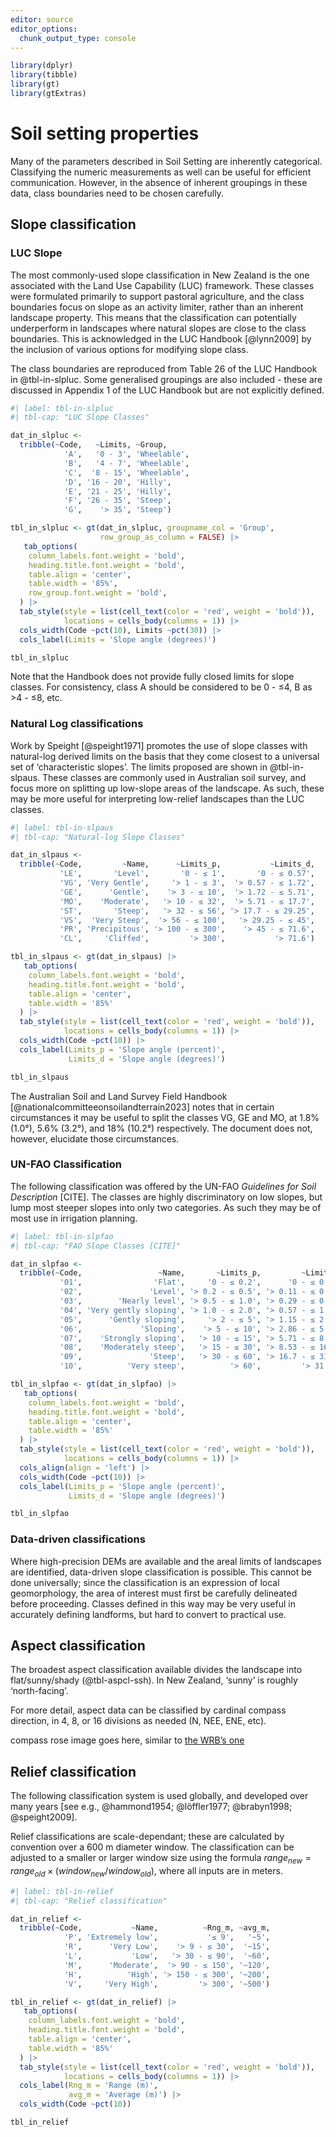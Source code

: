 ```yaml
---
editor: source
editor_options: 
  chunk_output_type: console
---
```


```r
library(dplyr)
library(tibble)
library(gt)
library(gtExtras)
```

# Soil setting properties {#sec-in-setting}

Many of the parameters described in Soil Setting are inherently categorical. Classifying the numeric measurements as well can be useful for efficient communication. However, in the absence of inherent groupings in these data, class boundaries need to be chosen carefully.

## Slope classification {#sec-slopeclass}

### LUC Slope {#sec-slopeclass-luc}

The most commonly-used slope classification in New Zealand is the one associated with the Land Use Capability (LUC) framework. These classes were formulated primarily to support pastoral agriculture, and the class boundaries focus on slope as an activity limiter, rather than an inherent landscape property. This means that the classification can potentially underperform in landscapes where natural slopes are close to the class boundaries. This is acknowledged in the LUC Handbook [@lynn2009] by the inclusion of various options for modifying slope class.

The class boundaries are reproduced from Table 26 of the LUC Handbook in @tbl-in-slpluc. Some generalised groupings are also included - these are discussed in Appendix 1 of the LUC Handbook but are not explicitly defined.

```r
#| label: tbl-in-slpluc
#| tbl-cap: "LUC Slope Classes"

dat_in_slpluc <-
  tribble(~Code,   ~Limits, ~Group, 
            'A',   '0 - 3', 'Wheelable',
            'B',   '4 - 7', 'Wheelable',
            'C',  '8 - 15', 'Wheelable',
            'D', '16 - 20', 'Hilly',
            'E', '21 - 25', 'Hilly',
            'F', '26 - 35', 'Steep',
            'G',    '> 35', 'Steep')

tbl_in_slpluc <- gt(dat_in_slpluc, groupname_col = 'Group', 
                    row_group_as_column = FALSE) |>
   tab_options(
    column_labels.font.weight = 'bold', 
    heading.title.font.weight = 'bold',
    table.align = 'center',
    table.width = '85%',
    row_group.font.weight = 'bold',
  ) |>
  tab_style(style = list(cell_text(color = 'red', weight = 'bold')),
            locations = cells_body(columns = 1)) |>
  cols_width(Code ~pct(10), Limits ~pct(30)) |>
  cols_label(Limits = 'Slope angle (degrees)')

tbl_in_slpluc
```

::: callout-tip
Note that the Handbook does not provide fully closed limits for slope classes. For consistency, class A should be considered to be 0 - ≤4, B as \>4 - ≤8, etc.
:::

### Natural Log classifications {#sec-slopeclass-log}

Work by Speight [@speight1971] promotes the use of slope classes with natural-log derived limits on the basis that they come closest to a universal set of 'characteristic slopes'. The limits proposed are shown in @tbl-in-slpaus. These classes are commonly used in Australian soil survey, and focus more on splitting up low-slope areas of the landscape. As such, these may be more useful for interpreting low-relief landscapes than the LUC classes.

```r
#| label: tbl-in-slpaus
#| tbl-cap: "Natural-log Slope Classes"

dat_in_slpaus <-
  tribble(~Code,         ~Name,      ~Limits_p,           ~Limits_d, 
           'LE',       'Level',       '0 - ≤ 1',       '0 - ≤ 0.57',
           'VG', 'Very Gentle',     '> 1 - ≤ 3',  '> 0.57 - ≤ 1.72',
           'GE',      'Gentle',    '> 3 - ≤ 10',  '> 1.72 - ≤ 5.71', 
           'MO',    'Moderate',   '> 10 - ≤ 32',  '> 5.71 - ≤ 17.7',
           'ST',       'Steep',   '> 32 - ≤ 56', '> 17.7 - ≤ 29.25',
           'VS',  'Very Steep',  '> 56 - ≤ 100',   '> 29.25 - ≤ 45',
           'PR', 'Precipitous', '> 100 - ≤ 300',    '> 45 - ≤ 71.6',
           'CL',     'Cliffed',         '> 300',           '> 71.6')

tbl_in_slpaus <- gt(dat_in_slpaus) |>
   tab_options(
    column_labels.font.weight = 'bold', 
    heading.title.font.weight = 'bold',
    table.align = 'center',
    table.width = '85%'
  ) |>
  tab_style(style = list(cell_text(color = 'red', weight = 'bold')),
            locations = cells_body(columns = 1)) |>
  cols_width(Code ~pct(10)) |>
  cols_label(Limits_p = 'Slope angle (percent)',
             Limits_d = 'Slope angle (degrees)')

tbl_in_slpaus
```

::: callout-tip
The Australian Soil and Land Survey Field Handbook [@nationalcommitteeonsoilandterrain2023] notes that in certain circumstances it may be useful to split the classes [VG]{.ceg}, [GE]{.ceg} and [MO]{.ceg}, at 1.8% (1.0°), 5.6% (3.2°), and 18% (10.2°) respectively. The document does not, however, elucidate those circumstances.
:::

### UN-FAO Classification

The following classification was offered by the UN-FAO *Guidelines for Soil Description* [CITE]. The classes are highly discriminatory on low slopes, but lump most steeper slopes into only two categories. As such they may be of most use in irrigation planning.

```r
#| label: tbl-in-slpfao
#| tbl-cap: "FAO Slope Classes [CITE]"

dat_in_slpfao <-
  tribble(~Code,                 ~Name,       ~Limits_p,         ~Limits_d, 
           '01',                'Flat',     '0 - ≤ 0.2',      '0 - ≤ 0.11',
           '02',               'Level', '> 0.2 - ≤ 0.5', '> 0.11 - ≤ 0.29',
           '03',        'Nearly level', '> 0.5 - ≤ 1.0', '> 0.29 - ≤ 0.57', 
           '04', 'Very gently sloping', '> 1.0 - ≤ 2.0', '> 0.57 - ≤ 1.15',
           '05',      'Gently sloping',     '> 2 - ≤ 5', '> 1.15 - ≤ 2.86',
           '06',             'Sloping',    '> 5 - ≤ 10', '> 2.86 - ≤ 5.71',
           '07',    'Strongly sloping',   '> 10 - ≤ 15', '> 5.71 - ≤ 8.53',
           '08',    'Moderately steep',   '> 15 - ≤ 30', '> 8.53 - ≤ 16.7',
           '09',               'Steep',   '> 30 - ≤ 60', '> 16.7 - ≤ 31.0',
           '10',          'Very steep',          '> 60',         '> 31.0')

tbl_in_slpfao <- gt(dat_in_slpfao) |>
   tab_options(
    column_labels.font.weight = 'bold', 
    heading.title.font.weight = 'bold',
    table.align = 'center',
    table.width = '85%'
  ) |>
  tab_style(style = list(cell_text(color = 'red', weight = 'bold')),
            locations = cells_body(columns = 1)) |>
  cols_align(align = 'left') |>
  cols_width(Code ~pct(10)) |>
  cols_label(Limits_p = 'Slope angle (percent)',
             Limits_d = 'Slope angle (degrees)')

tbl_in_slpfao
```

### Data-driven classifications {#sec-slopeclass-dat}

Where high-precision DEMs are available and the areal limits of landscapes are identified, data-driven slope classification is possible. This cannot be done universally; since the classification is an expression of local geomorphology, the area of interest must first be carefully delineated before proceeding. Classes defined in this way may be very useful in accurately defining landforms, but hard to convert to practical use.

## Aspect classification {#sec-aspectclass}

The broadest aspect classification available divides the landscape into flat/sunny/shady (\@tbl-aspcl-ssh). In New Zealand, 'sunny' is roughly 'north-facing'.

For more detail, aspect data can be classified by cardinal compass direction, in 4, 8, or 16 divisions as needed (N, NEE, ENE, etc). 

[compass rose image goes here, similar to [the WRB's one](https://obrl-soil.github.io/wrbsoil2022/annex-01-field-guide.html#sec-a1-823-as)]{.diags}

## Relief classification {#sec-reliefclass}

The following classification system is used globally, and developed over many years [see e.g., @hammond1954; @löffler1977; @brabyn1998; @speight2009].

Relief classifications are scale-dependant; these are calculated by convention over a 600 m diameter window. The classification can be adjusted to a smaller or larger window size using the formula $range_{new} = range_{old} × (window_{new} / window_{old})$, where all inputs are in meters.

```r
#| label: tbl-in-relief
#| tbl-cap: "Relief classification"

dat_in_relief <-
  tribble(~Code,           ~Name,          ~Rng_m, ~avg_m,       
            'P', 'Extremely low',           '≤ 9',   '~5', 
            'R',      'Very Low',    '> 9 - ≤ 30',  '~15', 
            'L',           'Low',   '> 30 - ≤ 90',  '~60',
            'M',      'Moderate',  '> 90 - ≤ 150', '~120',
            'H',          'High', '> 150 - ≤ 300', '~200',
            'V',     'Very High',         '> 300', '~500')

tbl_in_relief <- gt(dat_in_relief) |>
   tab_options(
    column_labels.font.weight = 'bold', 
    heading.title.font.weight = 'bold',
    table.align = 'center',
    table.width = '85%'
  ) |>
  tab_style(style = list(cell_text(color = 'red', weight = 'bold')),
            locations = cells_body(columns = 1)) |>
  cols_label(Rng_m = 'Range (m)',
             avg_m = 'Average (m)') |>
  cols_width(Code ~pct(10)) 

tbl_in_relief
```

